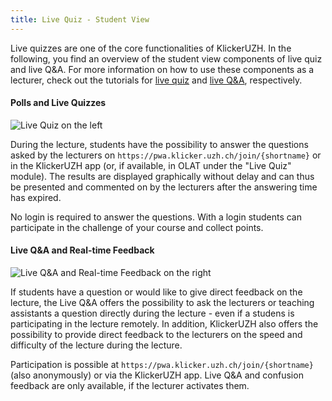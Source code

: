 ```yaml
---
title: Live Quiz - Student View
---
```


Live quizzes are one of the core functionalities of KlickerUZH. In the following, you find an overview of the student view components of live quiz and live Q&A. For more information on how to use these components as a lecturer, check out the tutorials for [live quiz](/tutorials/live_quiz) and [live Q&A](/tutorials/live_qa), respectively.

#### Polls and Live Quizzes

![Live Quiz _on the left_](/img_v3/06_live_quiz.png)

During the lecture, students have the possibility to answer the questions asked by the lecturers on `https://pwa.klicker.uzh.ch/join/{shortname}` or in the KlickerUZH app (or, if available, in OLAT under the "Live Quiz" module). The results are displayed graphically without delay and can thus be presented and commented on by the lecturers after the answering time has expired.

No login is required to answer the questions. With a login students can participate in the challenge of your course and collect points.

#### Live Q&A and Real-time Feedback

![Live Q&A and Real-time Feedback _on the right_](/img_v3/06_live_quiz.png)

If students have a question or would like to give direct feedback on the lecture, the Live Q&A offers the possibility to ask the lecturers or teaching assistants a question directly during the lecture - even if a studens is participating in the lecture remotely. In addition, KlickerUZH also offers the possibility to provide direct feedback to the lecturers on the speed and difficulty of the lecture during the lecture.

Participation is possible at `https://pwa.klicker.uzh.ch/join/{shortname}` (also anonymously) or via the KlickerUZH app. Live Q&A and confusion feedback are only available, if the lecturer activates them.
